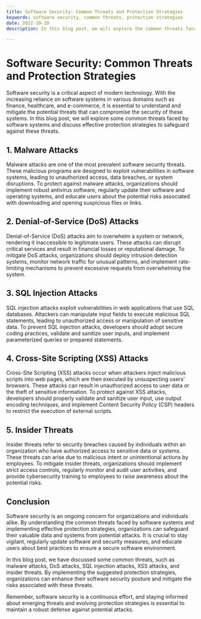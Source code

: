 ```yaml
---
title: Software Security: Common Threats and Protection Strategies
keywords: software security, common threats, protection strategies
date: 2022-10-10
description: In this blog post, we will explore the common threats faced by software systems and discuss effective protection strategies.

---
```


# Software Security: Common Threats and Protection Strategies

Software security is a critical aspect of modern technology. With the increasing reliance on software systems in various domains such as finance, healthcare, and e-commerce, it is essential to understand and mitigate the potential threats that can compromise the security of these systems. In this blog post, we will explore some common threats faced by software systems and discuss effective protection strategies to safeguard against these threats.

## 1. Malware Attacks

Malware attacks are one of the most prevalent software security threats. These malicious programs are designed to exploit vulnerabilities in software systems, leading to unauthorized access, data breaches, or system disruptions. To protect against malware attacks, organizations should implement robust antivirus software, regularly update their software and operating systems, and educate users about the potential risks associated with downloading and opening suspicious files or links.

## 2. Denial-of-Service (DoS) Attacks

Denial-of-Service (DoS) attacks aim to overwhelm a system or network, rendering it inaccessible to legitimate users. These attacks can disrupt critical services and result in financial losses or reputational damage. To mitigate DoS attacks, organizations should deploy intrusion detection systems, monitor network traffic for unusual patterns, and implement rate-limiting mechanisms to prevent excessive requests from overwhelming the system.

## 3. SQL Injection Attacks

SQL injection attacks exploit vulnerabilities in web applications that use SQL databases. Attackers can manipulate input fields to execute malicious SQL statements, leading to unauthorized access or manipulation of sensitive data. To prevent SQL injection attacks, developers should adopt secure coding practices, validate and sanitize user inputs, and implement parameterized queries or prepared statements.

## 4. Cross-Site Scripting (XSS) Attacks

Cross-Site Scripting (XSS) attacks occur when attackers inject malicious scripts into web pages, which are then executed by unsuspecting users' browsers. These attacks can result in unauthorized access to user data or the theft of sensitive information. To protect against XSS attacks, developers should properly validate and sanitize user input, use output encoding techniques, and implement Content Security Policy (CSP) headers to restrict the execution of external scripts.

## 5. Insider Threats

Insider threats refer to security breaches caused by individuals within an organization who have authorized access to sensitive data or systems. These threats can arise due to malicious intent or unintentional actions by employees. To mitigate insider threats, organizations should implement strict access controls, regularly monitor and audit user activities, and provide cybersecurity training to employees to raise awareness about the potential risks.

## Conclusion

Software security is an ongoing concern for organizations and individuals alike. By understanding the common threats faced by software systems and implementing effective protection strategies, organizations can safeguard their valuable data and systems from potential attacks. It is crucial to stay vigilant, regularly update software and security measures, and educate users about best practices to ensure a secure software environment.

In this blog post, we have discussed some common threats, such as malware attacks, DoS attacks, SQL injection attacks, XSS attacks, and insider threats. By implementing the suggested protection strategies, organizations can enhance their software security posture and mitigate the risks associated with these threats.

Remember, software security is a continuous effort, and staying informed about emerging threats and evolving protection strategies is essential to maintain a robust defense against potential attacks.
